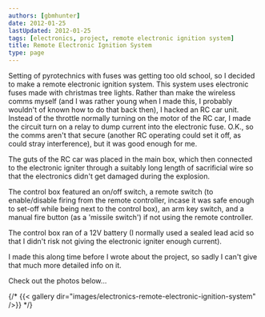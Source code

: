 ```yaml
---
authors: [gbmhunter]
date: 2012-01-25
lastUpdated: 2012-01-25
tags: [electronics, project, remote electronic ignition system]
title: Remote Electronic Ignition System
type: page
---
```


Setting of pyrotechnics with fuses was getting too old school, so I decided to make a remote electronic ignition system. This system uses electronic fuses made with christmas tree lights. Rather than make the wireless comms myself (and I was rather young when I made this, I probably wouldn't of known how to do that back then), I hacked an RC car unit. Instead of the throttle normally turning on the motor of the RC car, I made the circuit turn on a relay to dump current into the electronic fuse. O.K., so the comms aren't that secure (another RC operating could set it off, as could stray interference), but it was good enough for me.

The guts of the RC car was placed in the main box, which then connected to the electronic igniter through a suitably long length of sacrificial wire so that the electronics didn't get damaged during the explosion.

The control box featured an on/off switch, a remote switch (to enable/disable firing from the remote controller, incase it was safe enough to set-off while being next to the control box), an arm key switch, and a manual fire button (as a 'missile switch') if not using the remote controller.

The control box ran of a 12V battery (I normally used a sealed lead acid so that I didn't risk not giving the electronic igniter enough current).

I made this along time before I wrote about the project, so sadly I can't give that much more detailed info on it.

Check out the photos below...

{/* {{< gallery dir="images/electronics-remote-electronic-ignition-system" />}} */}
